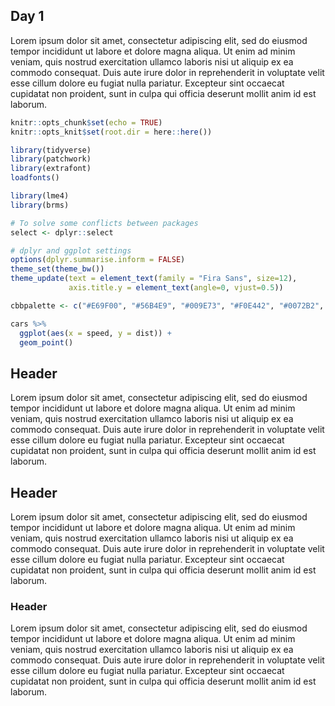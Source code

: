 ## Day 1

Lorem ipsum dolor sit amet, consectetur adipiscing elit, sed do eiusmod tempor incididunt ut labore et dolore magna aliqua. Ut enim ad minim veniam, quis nostrud exercitation ullamco laboris nisi ut aliquip ex ea commodo consequat. Duis aute irure dolor in reprehenderit in voluptate velit esse cillum dolore eu fugiat nulla pariatur. Excepteur sint occaecat cupidatat non proident, sunt in culpa qui officia deserunt mollit anim id est laborum.

```r
knitr::opts_chunk$set(echo = TRUE)
knitr::opts_knit$set(root.dir = here::here())

library(tidyverse)
library(patchwork)
library(extrafont)
loadfonts()

library(lme4)
library(brms)

# To solve some conflicts between packages
select <- dplyr::select

# dplyr and ggplot settings
options(dplyr.summarise.inform = FALSE)
theme_set(theme_bw())
theme_update(text = element_text(family = "Fira Sans", size=12),
             axis.title.y = element_text(angle=0, vjust=0.5))

cbbpalette <- c("#E69F00", "#56B4E9", "#009E73", "#F0E442", "#0072B2", "#D55E00", "#CC79A7")
```


```r
cars %>% 
  ggplot(aes(x = speed, y = dist)) +
  geom_point()
```


## Header

Lorem ipsum dolor sit amet, consectetur adipiscing elit, sed do eiusmod tempor incididunt ut labore et dolore magna aliqua. Ut enim ad minim veniam, quis nostrud exercitation ullamco laboris nisi ut aliquip ex ea commodo consequat. Duis aute irure dolor in reprehenderit in voluptate velit esse cillum dolore eu fugiat nulla pariatur. Excepteur sint occaecat cupidatat non proident, sunt in culpa qui officia deserunt mollit anim id est laborum.


## Header

Lorem ipsum dolor sit amet, consectetur adipiscing elit, sed do eiusmod tempor incididunt ut labore et dolore magna aliqua. Ut enim ad minim veniam, quis nostrud exercitation ullamco laboris nisi ut aliquip ex ea commodo consequat. Duis aute irure dolor in reprehenderit in voluptate velit esse cillum dolore eu fugiat nulla pariatur. Excepteur sint occaecat cupidatat non proident, sunt in culpa qui officia deserunt mollit anim id est laborum.


### Header

Lorem ipsum dolor sit amet, consectetur adipiscing elit, sed do eiusmod tempor incididunt ut labore et dolore magna aliqua. Ut enim ad minim veniam, quis nostrud exercitation ullamco laboris nisi ut aliquip ex ea commodo consequat. Duis aute irure dolor in reprehenderit in voluptate velit esse cillum dolore eu fugiat nulla pariatur. Excepteur sint occaecat cupidatat non proident, sunt in culpa qui officia deserunt mollit anim id est laborum.
